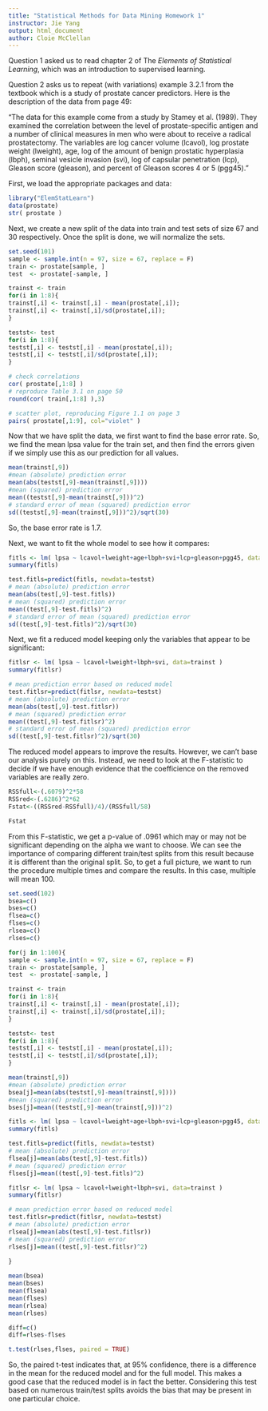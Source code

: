 ---
title: "Statistical Methods for Data Mining Homework 1"
instructor: Jie Yang
output: html_document
author: Cloie McClellan
---

Question 1 asked us to read chapter 2 of The *Elements of Statistical Learning*, which was an introduction to supervised learning.

Question 2 asks us to repeat (with variations) example 3.2.1 from the textbook which is a study of prostate cancer predictors. Here is the description of the data from page 49:

"The data for this example come from a study by Stamey et al. (1989). They
examined the correlation between the level of prostate-specific antigen and
a number of clinical measures in men who were about to receive a radical
prostatectomy. The variables are log cancer volume (lcavol), log prostate
weight (lweight), age, log of the amount of benign prostatic hyperplasia
(lbph), seminal vesicle invasion (svi), log of capsular penetration (lcp),
Gleason score (gleason), and percent of Gleason scores 4 or 5 (pgg45)."

First, we load the appropriate packages and data:
```{r}
library("ElemStatLearn")
data(prostate)
str( prostate )


```

Next, we create a new split of the data into train and test sets of size 67 and 30 respectively. Once the split is done, we will normalize the sets.
```{r}
set.seed(101)  
sample <- sample.int(n = 97, size = 67, replace = F)
train <- prostate[sample, ]
test  <- prostate[-sample, ]

trainst <- train
for(i in 1:8){
trainst[,i] <- trainst[,i] - mean(prostate[,i]);
trainst[,i] <- trainst[,i]/sd(prostate[,i]);
}

testst<- test
for(i in 1:8){
testst[,i] <- testst[,i] - mean(prostate[,i]);
testst[,i] <- testst[,i]/sd(prostate[,i]);
}
```







```{r}
# check correlations
cor( prostate[,1:8] )
# reproduce Table 3.1 on page 50
round(cor( train[,1:8] ),3)

# scatter plot, reproducing Figure 1.1 on page 3
pairs( prostate[,1:9], col="violet" )
```






Now that we have split the data, we first want to find the base error rate. So, we find the mean lpsa value for the train set, and then find the errors given if we simply use this as our prediction for all values. 

```{r}

mean(trainst[,9])     
#mean (absolute) prediction error
mean(abs(testst[,9]-mean(trainst[,9])))  
#mean (squared) prediction error
mean((testst[,9]-mean(trainst[,9]))^2)   
# standard error of mean (squared) prediction error
sd((testst[,9]-mean(trainst[,9]))^2)/sqrt(30) 

```

So, the base error rate is 1.7. 

Next, we want to fit the whole model to see how it compares:
```{r}
fitls <- lm( lpsa ~ lcavol+lweight+age+lbph+svi+lcp+gleason+pgg45, data=trainst )
summary(fitls)

test.fitls=predict(fitls, newdata=testst)  
# mean (absolute) prediction error
mean(abs(test[,9]-test.fitls))                
# mean (squared) prediction error
mean((test[,9]-test.fitls)^2)                 
# standard error of mean (squared) prediction error
sd((test[,9]-test.fitls)^2)/sqrt(30)          

```


Next, we fit a reduced model keeping only the variables that appear to be significant:
```{r}
fitlsr <- lm( lpsa ~ lcavol+lweight+lbph+svi, data=trainst )
summary(fitlsr)

# mean prediction error based on reduced model
test.fitlsr=predict(fitlsr, newdata=testst)  
# mean (absolute) prediction error
mean(abs(test[,9]-test.fitlsr))                
# mean (squared) prediction error
mean((test[,9]-test.fitlsr)^2)                 
# standard error of mean (squared) prediction error
sd((test[,9]-test.fitlsr)^2)/sqrt(30)          

```


The reduced model appears to improve the results. However, we can't base our analysis purely on this. Instead, we need to look at the F-statistic to decide if we have enough evidence that the coefficience on the removed variables are really zero. 



```{r}
RSSfull<-(.6079)^2*58
RSSred<-(.6286)^2*62
Fstat<-((RSSred-RSSfull)/4)/(RSSfull/58)

Fstat
```

From this F-statistic, we get a p-value of .0961 which may or may not be significant depending on the alpha we want to choose. We can see the importance of comparing different train/test splits from this result because it is different than the original split. So, to get a full picture, we want to run the procedure multiple times and compare the results. In this case, multiple will mean 100. 




```{r}
set.seed(102)
bsea=c()
bses=c()
flsea=c()
flses=c()
rlsea=c()
rlses=c()

for(j in 1:100){
sample <- sample.int(n = 97, size = 67, replace = F)
train <- prostate[sample, ]
test  <- prostate[-sample, ]

trainst <- train
for(i in 1:8){
trainst[,i] <- trainst[,i] - mean(prostate[,i]);
trainst[,i] <- trainst[,i]/sd(prostate[,i]);
}

testst<- test
for(i in 1:8){
testst[,i] <- testst[,i] - mean(prostate[,i]);
testst[,i] <- testst[,i]/sd(prostate[,i]);
}

mean(trainst[,9])     
#mean (absolute) prediction error
bsea[j]=mean(abs(testst[,9]-mean(trainst[,9])))  
#mean (squared) prediction error
bses[j]=mean((testst[,9]-mean(trainst[,9]))^2)  

fitls <- lm( lpsa ~ lcavol+lweight+age+lbph+svi+lcp+gleason+pgg45, data=trainst )
summary(fitls)

test.fitls=predict(fitls, newdata=testst)  
# mean (absolute) prediction error
flsea[j]=mean(abs(test[,9]-test.fitls))                
# mean (squared) prediction error
flses[j]=mean((test[,9]-test.fitls)^2)  

fitlsr <- lm( lpsa ~ lcavol+lweight+lbph+svi, data=trainst )
summary(fitlsr)

# mean prediction error based on reduced model
test.fitlsr=predict(fitlsr, newdata=testst)  
# mean (absolute) prediction error
rlsea[j]=mean(abs(test[,9]-test.fitlsr))                
# mean (squared) prediction error
rlses[j]=mean((test[,9]-test.fitlsr)^2)    
  
}

mean(bsea)
mean(bses)
mean(flsea)
mean(flses)
mean(rlsea)
mean(rlses)

diff=c()
diff=rlses-flses


```


```{r}
t.test(rlses,flses, paired = TRUE)
```



So, the paired t-test indicates that, at 95% confidence, there is a difference in the mean for the reduced model and for the full model. This makes a good case that the reduced model is in fact the better. Considering this test based on numerous train/test splits avoids the bias that may be present in one particular choice. 






























